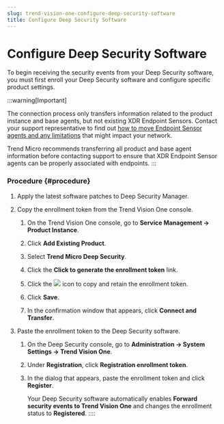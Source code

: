 ```yaml
---
slug: trend-vision-one-configure-deep-security-software
title: Configure Deep Security Software
---
```

# Configure Deep Security Software

To begin receiving the security events from your Deep Security software, you must first enroll your Deep Security software and configure specific product settings.

:::warning[Important]

The connection process only transfers information related to the product instance and base agents, but not existing XDR Endpoint Sensors. Contact your support representative to find out [how to move Endpoint Sensor agents and any limitations](endpoint-inventory-updates.mdx) that might impact your network.

Trend Micro recommends transferring all product and base agent information before contacting support to ensure that XDR Endpoint Sensor agents can be properly associated with endpoints.
:::

### Procedure {#procedure}

1.  Apply the latest software patches to Deep Security Manager.

2.  Copy the enrollment token from the Trend Vision One console.

    1.  On the Trend Vision One console, go to **Service Management → Product Instance**.

    2.  Click **Add Existing Product**.

    3.  Select **Trend Micro Deep Security**.

    4.  Click the **Click to generate the enrollment token** link.

    5.  Click the ![](/images/copy-icon-white=GUID-4dd3be76-c23d-48ed-8bbe-ae27229acb0e.webp) icon to copy and retain the enrollment token.

    6.  Click **Save**.

    7.  In the confirmation window that appears, click **Connect and Transfer**.

3.  Paste the enrollment token to the Deep Security software.

    1.  On the Deep Security console, go to **Administration → System Settings → Trend Vision One**.

    2.  Under **Registration**, click **Registration enrollment token**.

    3.  In the dialog that appears, paste the enrollment token and click **Register**.

        Your Deep Security software automatically enables **Forward security events to Trend Vision One** and changes the enrollment status to **Registered**.
::::
